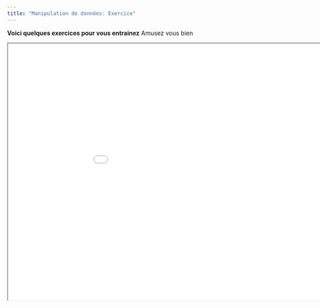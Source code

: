 ```yaml
---
title: "Manipulation de données: Exercice"
---
```

<p id=textIntro> <strong>Voici quelques exercices pour vous entrainez</strong>  Amusez vous bien</p>

<iframe src="exercice/exerciceR.html" width="1000px" height="600px"></iframe>
